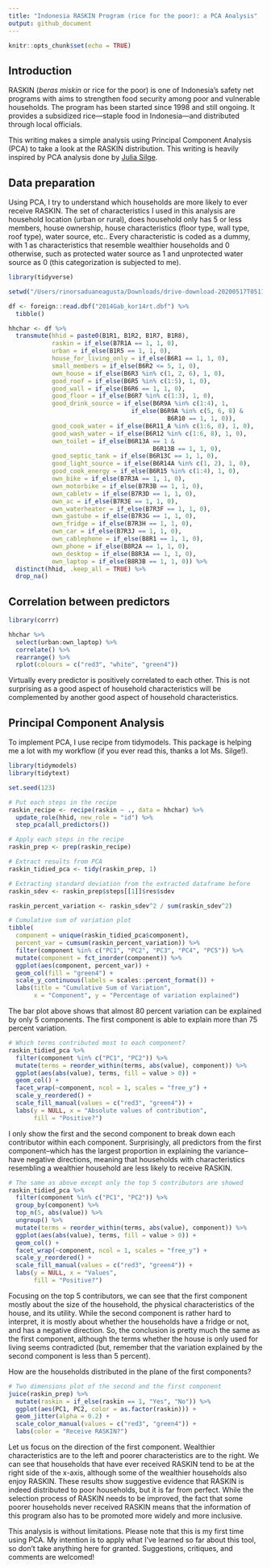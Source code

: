 ```yaml
---
title: "Indonesia RASKIN Program (rice for the poor): a PCA Analysis"
output: github_document
---
```


```r
knitr::opts_chunk$set(echo = TRUE)
```

## Introduction

RASKIN (<em>beras miskin</em> or rice for the poor) is one of Indonesia's safety net programs with aims to strengthen food security among poor and vulnerable households. The program has been started since 1998 and still ongoing. It provides a subsidized rice---staple food in Indonesia---and distributed through local officials.

This writing makes a simple analysis using Principal Component Analysis (PCA) to take a look at the RASKIN distribution. This writing is heavily inspired by PCA analysis done by [Julia Silge](https://juliasilge.com/blog/best-hip-hop/).

## Data preparation

Using PCA, I try to understand which households are more likely to ever receive RASKIN. The set of characteristics I used in this analysis are household location (urban or rural), does household only has 5 or less members, house ownership, house characteristics (floor type, wall type, roof type), water source, etc.. Every characteristic is coded as a dummy, with 1 as characteristics that resemble wealthier households and 0 otherwise, such as protected water source as 1 and unprotected water source as 0 (this categorization is subjected to me). 

```r
library(tidyverse)

setwd("/Users/rinorsaduaneagusta/Downloads/drive-download-20200517T051151Z-001")

df <- foreign::read.dbf("2014Gab_kor14rt.dbf") %>% 
  tibble()

hhchar <- df %>% 
  transmute(hhid = paste0(B1R1, B1R2, B1R7, B1R8),
            raskin = if_else(B7R1A == 1, 1, 0),
            urban = if_else(B1R5 == 1, 1, 0),
            house_for_living_only = if_else(B6R1 == 1, 1, 0),
            small_members = if_else(B6R2 <= 5, 1, 0),
            own_house = if_else(B6R3 %in% c(1, 2, 6), 1, 0),
            good_roof = if_else(B6R5 %in% c(1:5), 1, 0),
            good_wall = if_else(B6R6 == 1, 1, 0),
            good_floor = if_else(B6R7 %in% c(1:3), 1, 0),
            good_drink_source = if_else(B6R9A %in% c(1:4), 1,
                                  if_else(B6R9A %in% c(5, 6, 8) &
                                            B6R10 == 1, 1, 0)),
            good_cook_water = if_else(B6R11_A %in% c(1:6, 8), 1, 0),
            good_wash_water = if_else(B6R12 %in% c(1:6, 8), 1, 0),
            own_toilet = if_else(B6R13A == 1 & 
                                        B6R13B == 1, 1, 0),
            good_septic_tank = if_else(B6R13C == 1, 1, 0),
            good_light_source = if_else(B6R14A %in% c(1, 2), 1, 0),
            good_cook_energy = if_else(B6R15 %in% c(1:4), 1, 0),
            own_bike = if_else(B7R3A == 1, 1, 0),
            own_motorbike = if_else(B7R3B == 1, 1, 0),
            own_cabletv = if_else(B7R3D == 1, 1, 0),
            own_ac = if_else(B7R3E == 1, 1, 0),
            own_waterheater = if_else(B7R3F == 1, 1, 0),
            own_gastube = if_else(B7R3G == 1, 1, 0),
            own_fridge = if_else(B7R3H == 1, 1, 0),
            own_car = if_else(B7R3J == 1, 1, 0),
            own_cablephone = if_else(B8R1 == 1, 1, 0),
            own_phone = if_else(B8R2A == 1, 1, 0),
            own_desktop = if_else(B8R3A == 1, 1, 0),
            own_laptop = if_else(B8R3B == 1, 1, 0)) %>% 
  distinct(hhid, .keep_all = TRUE) %>%
  drop_na()
```

## Correlation between predictors

```r
library(corrr)
```


```r
hhchar %>% 
  select(urban:own_laptop) %>% 
  correlate() %>% 
  rearrange() %>% 
  rplot(colours = c("red3", "white", "green4"))
```

Virtually every predictor is positively correlated to each other. This is not surprising as a good aspect of household characteristics will be complemented by another good aspect of household characteristics.

## Principal Component Analysis

To implement PCA, I use recipe from tidymodels. This package is helping me a lot with my workflow (if you ever read this, thanks a lot Ms. Silge!).

```r
library(tidymodels)
library(tidytext)
```


```r
set.seed(123)

# Put each steps in the recipe
raskin_recipe <- recipe(raskin ~ ., data = hhchar) %>% 
  update_role(hhid, new_role = "id") %>% 
  step_pca(all_predictors())

# Apply each steps in the recipe
raskin_prep <- prep(raskin_recipe)

# Extract results from PCA
raskin_tidied_pca <- tidy(raskin_prep, 1)
```

```r
# Extracting standard deviation from the extracted dataframe before
raskin_sdev <- raskin_prep$steps[[1]]$res$sdev

raskin_percent_variation <- raskin_sdev^2 / sum(raskin_sdev^2)

# Cumulative sum of variation plot
tibble(
  component = unique(raskin_tidied_pca$component),
  percent_var = cumsum(raskin_percent_variation)) %>%
  filter(component %in% c("PC1", "PC2", "PC3", "PC4", "PC5")) %>% 
  mutate(component = fct_inorder(component)) %>%
  ggplot(aes(component, percent_var)) +
  geom_col(fill = "green4") +
  scale_y_continuous(labels = scales::percent_format()) +
  labs(title = "Cumulative Sum of Variation",
       x = "Component", y = "Percentage of variation explained")
```

The bar plot above shows that almost 80 percent variation can be explained by only 5 components. The first component is able to explain more than 75 percent variation. 

```r
# Which terms contributed most to each component?
raskin_tidied_pca %>% 
  filter(component %in% c("PC1", "PC2")) %>% 
  mutate(terms = reorder_within(terms, abs(value), component)) %>% 
  ggplot(aes(abs(value), terms, fill = value > 0)) +
  geom_col() +
  facet_wrap(~component, ncol = 1, scales = "free_y") +
  scale_y_reordered() +
  scale_fill_manual(values = c("red3", "green4")) +
  labs(y = NULL, x = "Absolute values of contribution",
       fill = "Positive?")
```

I only show the first and the second component to break down each contributor within each component. Surprisingly, all predictors from the first component--which has the largest proportion in explaining the variance--have negative directions, meaning that households with characteristics resembling a wealthier household are less likely to receive RASKIN. 

```r
# The same as above except only the top 5 contributors are showed
raskin_tidied_pca %>% 
  filter(component %in% c("PC1", "PC2")) %>% 
  group_by(component) %>% 
  top_n(5, abs(value)) %>% 
  ungroup() %>% 
  mutate(terms = reorder_within(terms, abs(value), component)) %>% 
  ggplot(aes(abs(value), terms, fill = value > 0)) +
  geom_col() +
  facet_wrap(~component, ncol = 1, scales = "free_y") +
  scale_y_reordered() +
  scale_fill_manual(values = c("red3", "green4")) +
  labs(y = NULL, x = "Values",
       fill = "Positive?")
```

Focusing on the top 5 contributors, we can see that the first component mostly about the size of the household, the physical characteristics of the house, and its utility. While the second component is rather hard to interpret, it is mostly about whether the households have a fridge or not, and has a negative direction. So, the conclusion is pretty much the same as the first component, although the terms whether the house is only used for living seems contradicted (but, remember that the variation explained by the second component is less than 5 percent).

How are the households distributed in the plane of the first components? 

```r
# Two dimensions plot of the second and the first component
juice(raskin_prep) %>% 
  mutate(raskin = if_else(raskin == 1, "Yes", "No")) %>% 
  ggplot(aes(PC1, PC2, color = as.factor(raskin))) +
  geom_jitter(alpha = 0.2) +
  scale_color_manual(values = c("red3", "green4")) +
  labs(color = "Receive RASKIN?")
```

Let us focus on the direction of the first component. Wealthier characteristics are to the left and poorer characteristics are to the right. We can see that households that have ever received RASKIN tend to be at the right side of the x-axis, although some of the wealthier households also enjoy RASKIN. These results show suggestive evidence that RASKIN is indeed distributed to poor households, but it is far from perfect. While the selection process of RASKIN needs to be improved, the fact that some poorer households never received RASKIN means that the information of this program also has to be promoted more widely and more inclusive. 

This analysis is without limitations. Please note that this is my first time using PCA. My intention is to apply what I've learned so far about this tool, so don't take anything here for granted. Suggestions, critiques, and comments are welcomed!




